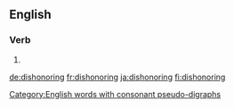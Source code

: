 ==English==

===Verb===
{{head|en|present participle}}

# {{present participle of|dishonor|lang=en}}

[[Category:English words with consonant pseudo-digraphs]]

[[de:dishonoring]]
[[fr:dishonoring]]
[[ja:dishonoring]]
[[fi:dishonoring]]